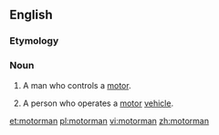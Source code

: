 ==English==
===Etymology===
{{suffix|motor|man}}

===Noun===
{{en-noun|motormen}}

# {{context|dated|lang=en}} A man who controls a [[motor]].
#A person who operates a [[motor]] [[vehicle]].

[[et:motorman]]
[[pl:motorman]]
[[vi:motorman]]
[[zh:motorman]]